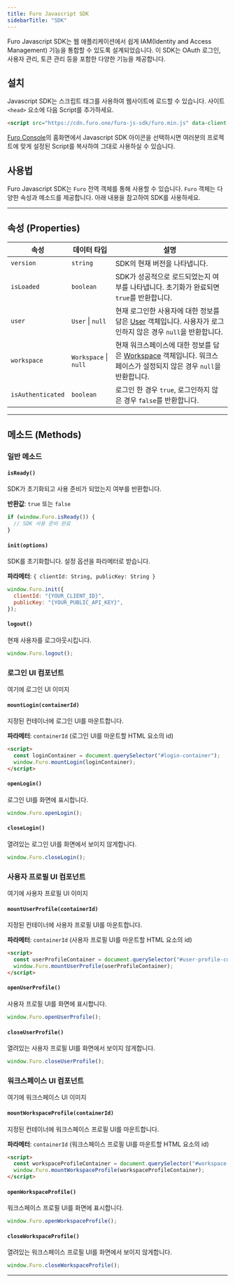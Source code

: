 ```yaml
---
title: Furo Javascript SDK
sidebarTitle: "SDK"
---
```


Furo Javascript SDK는 웹 애플리케이션에서 쉽게 IAM(Identity and Access Management) 기능을 통합할 수 있도록 설계되었습니다. 이 SDK는 OAuth 로그인, 사용자 관리, 토큰 관리 등을 포함한 다양한 기능을 제공합니다.

## 설치

Javascript SDK는 스크립트 태그를 사용하여 웹사이트에 로드할 수 있습니다. 사이트 `<head>` 요소에 다음 Script를 추가하세요.

```html
<script src="https://cdn.furo.one/furo-js-sdk/furo.min.js" data-client-id="{YOUR_CLIENT_ID}" data-public-api-key="{YOUR_PUBLIC_API_KEY}" />
```

<Note>[Furo Console](https://console.furo.one)의 홈화면에서 Javascript SDK 아이콘을 선택하시면 여러분의 프로젝트에 맞게 설정된 Script를 복사하여 그대로 사용하실 수 있습니다.</Note>

## 사용법

Furo Javascript SDK는 `Furo` 전역 객체를 통해 사용할 수 있습니다. `Furo` 객체는 다양한 속성과 메소드를 제공합니다. 아래 내용을 참고하여 SDK를 사용하세요.

---

## 속성 (Properties)

| 속성 | 데이터 타입 | 설명 |
| --- | --- | --- |
| `version` | `string` | SDK의 현재 버전을 나타냅니다. |
| `isLoaded` | `boolean` | SDK가 성공적으로 로드되었는지 여부를 나타냅니다. 초기화가 완료되면 `true`를 반환합니다. |
| `user` | `User` \| `null` | 현재 로그인한 사용자에 대한 정보를 담은 [User](/api-reference/data/user) 객체입니다. 사용자가 로그인하지 않은 경우 `null`을 반환합니다. |
| `workspace` | `Workspace` \| `null` | 현재 워크스페이스에 대한 정보를 담은 [Workspace](/api-reference/data/workspace) 객체입니다. 워크스페이스가 설정되지 않은 경우 `null`을 반환합니다. |
| `isAuthenticated` | `boolean` | 로그인 한 경우 `true`, 로그인하지 않은 경우 `false`를 반환합니다. |

---

## 메소드 (Methods)

### 일반 메소드

#### `isReady()`

SDK가 초기화되고 사용 준비가 되었는지 여부를 반환합니다.

**반환값**: `true` 또는 `false`

```javascript
if (window.Furo.isReady()) {
  // SDK 사용 준비 완료
}
```

#### `init(options)`

SDK를 초기화합니다. 설정 옵션을 파라메터로 받습니다.

**파라메터**: `{ clientId: String, publicKey: String }`

```javascript
window.Furo.init({
  clientId: "{YOUR_CLIENT_ID}",
  publicKey: "{YOUR_PUBLIC_API_KEY}",
});
```

#### `logout()`

현재 사용자를 로그아웃시킵니다.

```javascript
window.Furo.logout();
```

### 로그인 UI 컴포넌트

<Warning>여기에 로그인 UI 이미지</Warning>

#### `mountLogin(containerId)`

지정된 컨테이너에 로그인 UI를 마운트합니다.

**파라메터**: `containerId` (로그인 UI를 마운트할 HTML 요소의 id)

```html
<script>
  const loginContainer = document.querySelector("#login-container");
  window.Furo.mountLogin(loginContainer);
</script>
```

#### `openLogin()`

로그인 UI를 화면에 표시합니다.

```javascript
window.Furo.openLogin();
```

#### `closeLogin()`

열려있는 로그인 UI를 화면에서 보이지 않게합니다.

```javascript
window.Furo.closeLogin();
```

### 사용자 프로필 UI 컴포넌트

<Warning>여기에 사용자 프로필 UI 이미지</Warning>

#### `mountUserProfile(containerId)`

지정된 컨테이너에 사용자 프로필 UI를 마운트합니다.

**파라메터**: `containerId` (사용자 프로필 UI를 마운트할 HTML 요소의 id)

```html
<script>
  const userProfileContainer = document.querySelector("#user-profile-container");
  window.Furo.mountUserProfile(userProfileContainer);
</script>
```

#### `openUserProfile()`

사용자 프로필 UI를 화면에 표시합니다.

```javascript
window.Furo.openUserProfile();
```

#### `closeUserProfile()`

열려있는 사용자 프로필 UI를 화면에서 보이지 않게합니다.

```javascript
window.Furo.closeUserProfile();
```

### 워크스페이스 UI 컴포넌트

<Warning>여기에 워크스페이스 UI 이미지</Warning>

#### `mountWorkspaceProfile(containerId)`

지정된 컨테이너에 워크스페이스 프로필 UI를 마운트합니다.

**파라메터**: `containerId` (워크스페이스 프로필 UI를 마운트할 HTML 요소의 id)

```html
<script>
  const workspaceProfileContainer = document.querySelector("#workspace-profile-container");
  window.Furo.mountWorkspaceProfile(workspaceProfileContainer);
</script>
```

#### `openWorkspaceProfile()`

워크스페이스 프로필 UI를 화면에 표시합니다.

```javascript
window.Furo.openWorkspaceProfile();
```

#### `closeWorkspaceProfile()`

열려있는 워크스페이스 프로필 UI를 화면에서 보이지 않게합니다.

```javascript
window.Furo.closeWorkspaceProfile();
```

---
